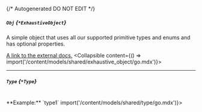 {/* Autogenerated DO NOT EDIT  */}

##### `Obj` *{`*ExhaustiveObject`}*
A simple object that uses all our supported primitive types and enums and has optional properties.

[A link to the external docs.](https://docs.speakeasyapi.dev)
<Collapsible content={() => import('/content/models/shared/exhaustive_object/go.mdx')}>
</Collapsible>

---
##### `Type` *{`*Type`}*
<br/>
**Example:** `type1`
<Collapsible content={() => import('/content/models/shared/type/go.mdx')}>
</Collapsible>

